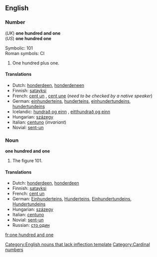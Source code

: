 ==English==

===Number===
(''UK'') '''one hundred and one'''<br>
(''US'') '''one hundred one'''

Symbolic: 101<br>
Roman symbols: CI

# One hundred plus one.

====Translations====

*Dutch: [[honderdeen]], [[honderdeneen]]
*Finnish: [[satayksi]]
*French: [[cent un]] {{m}}, [[cent une]] {{f}} (''need to be checked by a native speaker'')
*German: [[einhunderteins]], [[hunderteins]], [[einhundertundeins]], [[hundertundeins]]
*Icelandic: [[hundrað og einn]] {{m}}, [[eitthundrað og einn]] {{m}}
*Hungarian: [[százegy]]
*Italian: [[centuno]] (''invariant'')
*Novial: [[sent-un]]

===Noun===
'''one hundred and one'''[[Category:English nouns that lack inflection template]]

# The figure 101.

====Translations====

*Dutch: [[honderdeen]], [[honderdeen]]
*Finnish: [[satayksi]]
*French: [[cent un]] {{m}}
*German: [[Einhunderteins]], [[Hunderteins]], [[Einhundertundeins]], [[Hundertundeins]]
*Hungarian: [[százegy]]
*Italian: [[centuno]]
*Novial: [[sent-un]]
*Russian: [[сто один]]

[[Category:Cardinal numbers]]

[[fr:one hundred and one]]